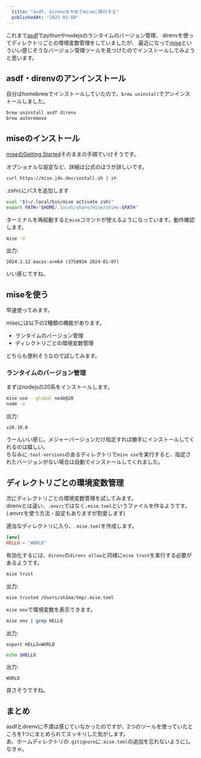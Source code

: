 ```yaml
---
  title: "asdf, direnvをやめてmiseに移行する"
  publishedAt: "2023-01-08"
---
```


これまで[asdf](https://asdf-vm.com/)でpythonやnodejsのランタイムのバージョン管理、
direnvを使ってディレクトリごとの環境変数管理をしていましたが、
最近になって[mise](https://mise.jdx.dev/)といういい感じそうなバージョン管理ツールを見つけたのでインストールしてみようと思います。

## asdf・direnvのアンインストール

自分はhomebrewでインストールしていたので、`brew uninstall`でアンインストールしました。

```bash
brew uninstall asdf direnv
brew autoremove
```

## miseのインストール

[miseのGetting Started](https://mise.jdx.dev/getting-started.html)そのままの手順でいけそうです。

オプショナルな設定など、詳細は公式のほうが詳しいです。

```bash
curl https://mise.jdx.dev/install.sh | sh
```

.zshrcにパスを追加します

```sh
eval "$(~/.local/bin/mise activate zsh)"
export PATH="$HOME/.local/share/mise/shims:$PATH"
```

ターミナルを再起動すると`mise`コマンドが使えるようになっています。動作確認します。

```bash
mise -V
```

出力:

```
2024.1.12 macos-arm64 (3750934 2024-01-07)
```

いい感じですね。

## miseを使う

早速使ってみます。

miseには以下の2種類の機能があります。

- ランタイムのバージョン管理
- ディレクトリごとの環境変数管理

どちらも便利そうなので試してみます。

### ランタイムのバージョン管理

まずはnodejsの20系をインストールします。

```bash
mise use --global node@20
node -v
```

出力:

```
v20.10.0
```

うーんいい感じ。メジャーバージョンだけ指定すれば勝手にインストールしてくれるのは嬉しい。  
ちなみに`.tool-versions`のあるディレクトリで`mise use`を実行すると、指定されたバージョンがない場合は自動でインストールしてくれました。

## ディレクトリごとの環境変数管理

次にディレクトリごとの環境変数管理を試してみます。  
direnvとは違い、`.envrc`ではなく`.mise.toml`というファイルを作るようです。(.envrcを使う方法・設定もありますが割愛します)

適当なディレクトリに入り、`.mise.toml`を作成します。

```toml
[env]
HELLO = "WORLD"
```

有効化するには、`direnv`の`direnv allow`と同様に`mise trust`を実行する必要があるようです。

```bash
mise trust
```

出力:

```
mise trusted /Users/sh1ma/tmp/.mise.toml
```

`mise env`で環境変数を表示できます。

```bash
mise env | grep HELLO
```

出力:

```
export HELLO=WORLD
```

```bash
echo $HELLO
```

出力:

```
WORLD
```

良さそうですね。

## まとめ

asdfとdirenvに不満は感じていなかったのですが、2つのツールを使っていたところを1つにまとめられてスッキリした気がします。  
あ、ホームディレクトリの`.gitignore`に`.mise.toml`の追加を忘れないようにしなきゃ。
